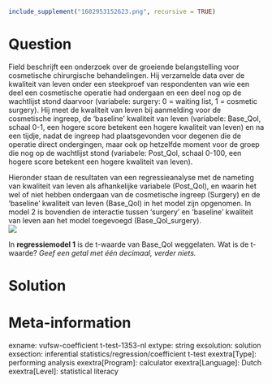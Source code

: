 ```r
include_supplement("1602953152623.png", recursive = TRUE)
```

Question
========
Field beschrijft een onderzoek over de groeiende belangstelling voor
cosmetische chirurgische behandelingen. Hij verzamelde data over de
kwaliteit van leven onder een steekproef van respondenten van wie een
deel een cosmetische operatie had ondergaan en een deel nog op de
wachtlijst stond daarvoor (variabele: surgery: 0 = waiting list, 1 =
cosmetic surgery). Hij meet de kwaliteit van leven bij aanmelding voor
de cosmetische ingreep, de ‘baseline’ kwaliteit van leven (variabele:
Base\_Qol, schaal 0-1, een hogere score betekent een hogere kwaliteit
van leven) en na een tijdje, nadat de ingreep had plaatsgevonden voor
degenen die de operatie direct ondergingen, maar ook op hetzelfde moment
voor de groep die nog op de wachtlijst stond (variabele: Post\_Qol,
schaal 0-100, een hogere score betekent een hogere kwaliteit van
leven).  
  
Hieronder staan de resultaten van een regressieanalyse met de nameting
van kwaliteit van leven als afhankelijke variabele (Post\_Qol), en
waarin het wel of niet hebben ondergaan van de cosmetische ingreep
(Surgery) en de ‘baseline’ kwaliteit van leven (Base\_Qol) in het model
zijn opgenomen. In model 2 is bovendien de interactie tussen ‘surgery’
en ‘baseline’ kwaliteit van leven aan het model toegevoegd
(Base\_Qol\_surgery).  
![](1602953152623.png)
  
In **regressiemodel 1** is de t-waarde van Base\_Qol weggelaten. Wat is
de t-waarde? *Geef een getal met één decimaal, verder niets.*


Solution
========











Meta-information
================
exname: vufsw-coefficient t-test-1353-nl
extype: string
exsolution: solution
exsection: inferential statistics/regression/coefficient t-test
exextra[Type]: performing analysis
exextra[Program]: calculator
exextra[Language]: Dutch
exextra[Level]: statistical literacy

